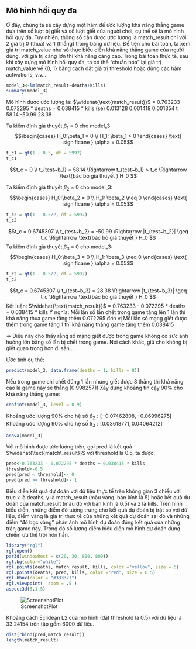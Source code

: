 ## Mô hình hồi quy đa
Ở đây, chúng ta sẽ xây dựng một hàm để ước lượng khả năng thắng game dựa trên số lượt bị giết và số lượt giết của người chơi, cụ thể sẽ là mô hình hồi quy đa. Tuy nhiên, thông số cần được ước lượng là match_result chỉ với 2 giá trị 0 (thua) và 1 (thắng) trong bảng dữ liệu. Để tiện cho bài toán, ta xem giá trị match_value như số thực biểu diễn khả năng thắng game của người dùng, với giá trị càng lớn thì khả năng càng cao. Trong bài toán thực tế, sau khi xây dựng mô hình hồi quy đa, ta có thể "chuẩn hóa" lại giá trị match_value về {0, 1} bằng cách đặt giá trị threshold hoặc dùng các hàm activations, v.v...
```R
model_3<-lm(match_result~deaths+kills)
summary(model_3)
```
Mô hình được ước lượng là:
$\widehat{\text{match_result}}$ = 0.763233 - 0.072295 * deaths + 0.038415 * kills
(se)   0.013128   0.001418  0.001354
t   58.14   -50.99   28.38   

Ta kiểm định giả thuyết $\beta_1$ = 0 cho model_3:
$$\begin{cases}
H_0:\beta_1 = 0 \\ 
H_1: \beta_1 > 0
\end{cases} \text{ significane } \alpha = 0.05$$
```R
t_c1 = qt(1 - 0.5, df = 5997)
t_c1
```
$$t_c = 0 \\
t_{test~b_1} = 58.14 \Rightarrow t_{test~b_1} > t_c \Rightarrow \text{bác bỏ giả thuyết } H_0
$$

Ta kiểm định giả thuyết $\beta_2$ = 0 cho model_3:
$$\begin{cases}
H_0:\beta_2 = 0 \\ 
H_1: \beta_2 \neq 0
\end{cases} \text{ significane } \alpha = 0.05$$
```R
t_c2 = qt(1 - 0.5/2, df = 5997)
t_c2
```
$$t_c = 0.6745307 \\
t_{test~b_2} = -50.99 \Rightarrow |t_{test~b_2}| \geq t_c \Rightarrow \text{bác bỏ giả thuyết } H_0
$$
Ta kiểm định giả thuyết $\beta_3$ = 0 cho model_3:
$$\begin{cases}
H_0:\beta_3 = 0 \\ 
H_1: \beta_3 \neq 0
\end{cases} \text{ significane } \alpha = 0.05$$
```R
t_c2 = qt(1 - 0.5/2, df = 5997)
t_c2
```
$$t_c = 0.6745307 \\
t_{test~b_3} = 28.38 \Rightarrow |t_{test~b_3}| \geq t_c \Rightarrow \text{bác bỏ giả thuyết } H_0
$$
Kết luận:
$\widehat{\text{match_result}}$ = 0.763233 - 0.072295 * deaths + 0.038415 * kills
Ý nghĩa:
Mỗi lần số lần chết trong game tăng lên 1 lần thì khả năng thua game tăng thêm 0.072295 đơn vị
Mỗi lần số mạng giết được thêm trong game tăng 1 thì khả năng thắng game tăng thêm 0.038415

$\Rightarrow$ Điều này cho thấy rằng số mạng giết được trong game không có sức ảnh hưởng lớn bằng số lần bị chết trong game. Nói cách khác, giữ cho không bị giết quan trọng hơn đi săn...

Ước tính cụ thể:
```R
predict(model_3, data.frame(deaths = 1, kills = 8))
```
Nếu trong game chỉ chết đúng 1 lần nhưng giết được 8 thằng thì khả năng cao là game này sẽ thắng (0.9982571)
Xây dựng khoảng tin cậy 90% cho khả năng thắng game:
```R
confint(model_3, level = 0.9)
```
Khoảng ước lượng 90% cho hệ số $\beta_2:[-0.07462808, -0.06996275]$
Khoảng ước lượng 90% cho hệ số $\beta_3:[0.03618771, 0.04064212]$

```R
anova(model_3)
```
Với mô hình được ước lượng trên, gọi pred là kết quả $\widehat{\text{match\_result}}$ với threshold là 0.5, ta được:
```R
pred<-0.763233 - 0.072295 * deaths + 0.038415 * kills
threshold<-0.5
pred[pred < threshold]<- 0
pred[pred >= threshold]<- 1
```
Biểu diễn kết quả dự đoán với dữ liệu thực tế trên không gian 3 chiều với trục x là deaths, y là match_result (màu vàng, bán kính là 5) hoặc kết quả dự đoán của match_result (màu đỏ với bán kính là 6.5) và z là kills. Trên hình biểu diễn, những điểm đỏ tượng trưng cho kết quả dự đoán bị trật so với dữ liệu, điểm vàng là giá trị thực tế của những kết quả dự đoán sai đó và những điểm "đỏ bọc vàng" phản ánh mô hình dự đoán đúng kết quả của những trận game này. Trong đó số lượng điểm biểu diễn mô hình dự đoán đúng chiếm ưu thế trội hơn hẳn.
```R
library("rgl")
rgl.open()
par3d(windowRect = c(20, 30, 800, 800))
rgl.bg(color="white")
rgl.points(deaths, match_result, kills, color ="yellow", size = 5)
rgl.points(deaths, pred, kills, color ="red", size = 6.5)
rgl.bbox(color = "#333377")
rgl.viewpoint(  zoom = .5 )
aspect3d(5,1,5)
```
![ScreenshotPlot](stat2.PNG)

Khoảng cách Eclidean L2 của mô hình (đặt threshold là 0.5) với dữ liệu là 33.24154 trên tập gồm 6000 dữ liệu.
```R
dist(rbind(pred,match_result))
length(match_result)
```
